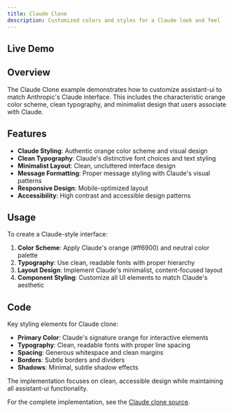 ```yaml
---
title: Claude Clone
description: Customized colors and styles for a Claude look and feel
---
```



## Live Demo

<div className="h-[700px]">
  <DocsRuntimeProvider>
    <Claude />
  </DocsRuntimeProvider>
</div>

## Overview

The Claude Clone example demonstrates how to customize assistant-ui to match Anthropic's Claude interface. This includes the characteristic orange color scheme, clean typography, and minimalist design that users associate with Claude.

## Features

- **Claude Styling**: Authentic orange color scheme and visual design
- **Clean Typography**: Claude's distinctive font choices and text styling
- **Minimalist Layout**: Clean, uncluttered interface design
- **Message Formatting**: Proper message styling with Claude's visual patterns
- **Responsive Design**: Mobile-optimized layout
- **Accessibility**: High contrast and accessible design patterns

## Usage

To create a Claude-style interface:

1. **Color Scheme**: Apply Claude's orange (#ff6900) and neutral color palette
2. **Typography**: Use clean, readable fonts with proper hierarchy
3. **Layout Design**: Implement Claude's minimalist, content-focused layout
4. **Component Styling**: Customize all UI elements to match Claude's aesthetic

## Code

Key styling elements for Claude clone:

- **Primary Color**: Claude's signature orange for interactive elements
- **Typography**: Clean, readable fonts with proper line spacing
- **Spacing**: Generous whitespace and clean margins
- **Borders**: Subtle borders and dividers
- **Shadows**: Minimal, subtle shadow effects

The implementation focuses on clean, accessible design while maintaining all assistant-ui functionality.

For the complete implementation, see the [Claude clone source](https://github.com/assistant-ui/assistant-ui/tree/main/examples/with-ai-sdk-v5).
